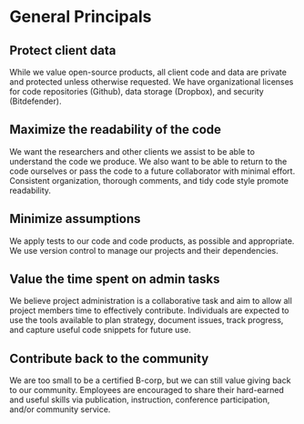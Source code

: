 # General Principals

## Protect client data

While we value open-source products, all client code and data are private and protected unless otherwise requested. We have organizational licenses for code repositories (Github), data storage (Dropbox), and security (Bitdefender).

## Maximize the readability of the code

We want the researchers and other clients we assist to be able to understand the code we produce. We also want to be able to return to the code ourselves or pass the code to a future collaborator with minimal effort. Consistent organization, thorough comments, and tidy code style promote readability.

## Minimize assumptions

We apply tests to our code and code products, as possible and appropriate. We use version control to manage our projects and their dependencies.

## Value the time spent on admin tasks

We believe project administration is a collaborative task and aim to allow all project members time to effectively contribute. Individuals are expected to use the tools available to plan strategy, document issues, track progress, and capture useful code snippets for future use.

## Contribute back to the community

We are too small to be a certified B-corp, but we can still value giving back to our community.  Employees are encouraged to share their hard-earned and useful skills via publication, instruction, conference participation, and/or community service.